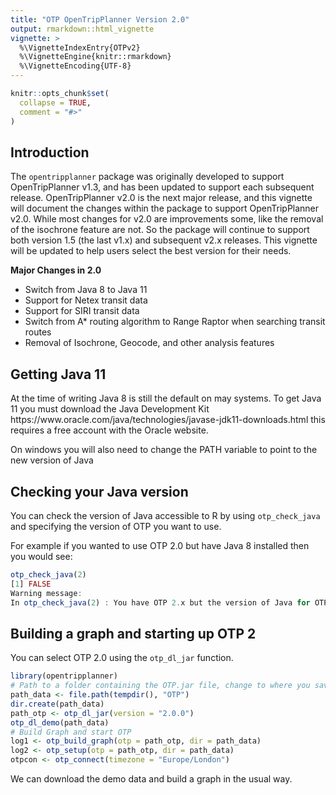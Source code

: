 ---
title: "OTP OpenTripPlanner Version 2.0"
output: rmarkdown::html_vignette
vignette: >
  %\VignetteIndexEntry{OTPv2}
  %\VignetteEngine{knitr::rmarkdown}
  %\VignetteEncoding{UTF-8}
---

```{r, include = FALSE}
knitr::opts_chunk$set(
  collapse = TRUE,
  comment = "#>"
)
```

## Introduction

The `opentripplanner` package was originally developed to support OpenTripPlanner v1.3, and has been updated to support each subsequent release. OpenTripPlanner v2.0 is the next major release, and this vignette will document the changes within the package to support OpenTripPlanner v2.0. While most changes for v2.0 are improvements some, like the removal of the isochrone feature are not. So the package will continue to support both version 1.5 (the last v1.x) and subsequent v2.x releases. This vignette will be updated to help users select the best version for their needs.

**Major Changes in 2.0**

* Switch from Java 8 to Java 11
* Support for Netex transit data
* Support for SIRI transit data
* Switch from A* routing algorithm to Range Raptor when searching transit routes
* Removal of Isochrone, Geocode, and other analysis features

## Getting Java 11
At the time of writing Java 8 is still the default on may systems. To get Java 11 you must download the Java Development Kit https://www.oracle.com/java/technologies/javase-jdk11-downloads.html this requires a free account with the Oracle website.

On windows you will also need to change the PATH variable to point to the new version of Java

## Checking your Java version

You can check the version of Java accessible to R by using `otp_check_java` and specifying the version of OTP you want to use.

For example if you wanted to use OTP 2.0 but have Java 8 installed then you would see:

```{r, eval = FALSE}
otp_check_java(2)
[1] FALSE
Warning message:
In otp_check_java(2) : You have OTP 2.x but the version of Java for OTP 1.x

```

## Building a graph and starting up OTP 2

You can select OTP 2.0 using the `otp_dl_jar` function.


```{r setup, eval=FALSE}
library(opentripplanner)
# Path to a folder containing the OTP.jar file, change to where you saved the file.
path_data <- file.path(tempdir(), "OTP")
dir.create(path_data)
path_otp <- otp_dl_jar(version = "2.0.0")
otp_dl_demo(path_data)
# Build Graph and start OTP
log1 <- otp_build_graph(otp = path_otp, dir = path_data)
log2 <- otp_setup(otp = path_otp, dir = path_data)
otpcon <- otp_connect(timezone = "Europe/London")
```
We can download the demo data and build a graph in the usual way.



